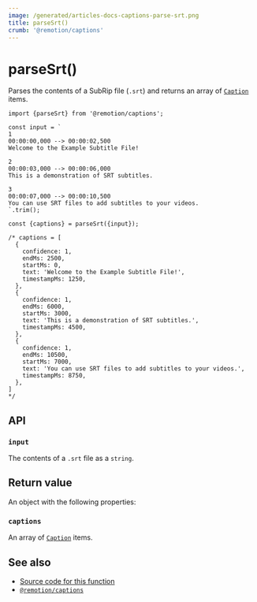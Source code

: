 ```yaml
---
image: /generated/articles-docs-captions-parse-srt.png
title: parseSrt()
crumb: '@remotion/captions'
---
```


# parseSrt()<AvailableFrom v="4.0.216"/>

Parses the contents of a SubRip file (`.srt`) and returns an array of [`Caption`](/docs/captions) items.

```tsx twoslash title="Example usage"
import {parseSrt} from '@remotion/captions';

const input = `
1
00:00:00,000 --> 00:00:02,500
Welcome to the Example Subtitle File!

2
00:00:03,000 --> 00:00:06,000
This is a demonstration of SRT subtitles.

3
00:00:07,000 --> 00:00:10,500
You can use SRT files to add subtitles to your videos.
`.trim();

const {captions} = parseSrt({input});

/* captions = [
  {
    confidence: 1,
    endMs: 2500,
    startMs: 0,
    text: 'Welcome to the Example Subtitle File!',
    timestampMs: 1250,
  },
  {
    confidence: 1,
    endMs: 6000,
    startMs: 3000,
    text: 'This is a demonstration of SRT subtitles.',
    timestampMs: 4500,
  },
  {
    confidence: 1,
    endMs: 10500,
    startMs: 7000,
    text: 'You can use SRT files to add subtitles to your videos.',
    timestampMs: 8750,
  },
]
*/
```

## API

### `input`

The contents of a `.srt` file as a `string`.

## Return value

An object with the following properties:

### `captions`

An array of [`Caption`](/docs/captions/caption) items.

## See also

- [Source code for this function](https://github.com/remotion-dev/remotion/blob/main/packages/captions/src/parse-srt.ts)
- [`@remotion/captions`](/docs/captions)
